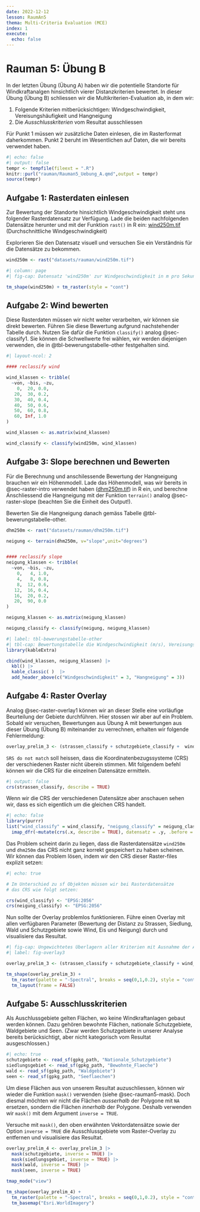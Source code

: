 ```yaml
---
date: 2022-12-12
lesson: RaumAn5
thema: Multi-Criteria Evaluation (MCE)
index: 1
execute: 
  echo: false
---
```


# Rauman 5: Übung B

In der letzten Übung (Übung A) haben wir die potentielle Standorte für Windkraftanalgen hinsichtlich vierer Distanzkriterien bewertet. In dieser Übung (Übung B) schliessen wir die Multikriterien-Evaluation ab, in dem wir:

1. Folgende Kriterien mitberücksichtigen: Windgeschwindigkeit, Vereisungshäufigkeit und Hangneigung
2. Die *Ausschlusskriterien* vom Resultat ausschliessen

Für Punkt 1 müssen wir zusätzliche Daten einlesen, die im Rasterformat daherkommen. Punkt 2 beruht im Wesentlichen auf Daten, die wir bereits verwendet haben.

```r
#| echo: false
#| output: false
tempr <- tempfile(fileext = ".R")
knitr::purl("rauman/Rauman5_Uebung_A.qmd",output = tempr)
source(tempr)
```

<!--
3. Je höher die Windgeschwindigkeit ist
4. Je geringer die Vereisungshäufigkeit ist
5. Je geringer die Hangneigung ist
-->

## Aufgabe 1: Rasterdaten einlesen

Zur Bewertung der Standorte hinsichtlich Windgeschwindigkeit steht uns folgender Rasterdatensatz zur Verfügung. Lade die beiden nachfolgenden Datensätze herunter und mit der Funktion `rast()` in R ein: [wind250m.tif](https://moodle.zhaw.ch/mod/resource/view.php?id=602297) (Durchschnittliche Windgeschwindigkeit)

Explorieren Sie den Datensatz visuell und versuchen Sie ein Verständnis für die Datensätze zu bekommen. 

```r
wind250m <- rast("datasets/rauman/wind250m.tif")
```

```r
#| column: page
#| fig-cap: Datensatz 'wind250m' zur Windgeschwindigkeit in m pro Sekunde

tm_shape(wind250m) + tm_raster(style = "cont") 
```

## Aufgabe 2: Wind bewerten

Diese Rasterdaten müssen wir nicht weiter verarbeiten, wir können sie direkt bewerten. Führen Sie diese Bewertung aufgrund nachstehender Tabelle durch. Nutzen Sie dafür die Funktion `classify()` analog @sec-classify1. Sie können die Schwellwerte frei wählen, wir werden diejenigen verwenden, die in @tbl-bewerungstabelle-other festgehalten sind.


```r
#| layout-ncol: 2

#### reclassify wind

wind_klassen <- tribble(
  ~von, ~bis, ~zu,
    0,  20, 0.0,
   20,  30, 0.2,
   30,  40, 0.4,
   40,  50, 0.6,
   50,  60, 0.8,
   60, Inf, 1.0
) 

wind_klassen <- as.matrix(wind_klassen)
```


```r
wind_classify <- classify(wind250m, wind_klassen)
```

## Aufgabe 3: Slope berechnen und Bewerten

Für die Berechnung und anschilessende Bewertung der Hangneigung brauchen wir ein Höhenmodell. Lade das Höhenmodell, was wir bereits in @sec-raster-intro verwendet haben ([dhm250m.tif](https://moodle.zhaw.ch/mod/resource/view.php?id=694260)) in R ein, und berechne Anschliessend die Hangneigung mit der Funktion `terrain()` analog @sec-raster-slope (beachten Sie die Einheit des Output!). 

Bewerten Sie die Hangneigung danach gemäss Tabelle @tbl-bewerungstabelle-other. 

```r
dhm250m <- rast("datasets/rauman/dhm250m.tif")

neigung <- terrain(dhm250m, v="slope",unit="degrees")


#### reclassify slope
neigung_klassen <- tribble(
  ~von, ~bis, ~zu,
    0,   4, 1.0,
    4,   8, 0.8,
    8,  12, 0.6,
   12,  16, 0.4,
   16,  20, 0.2,
   20,  90, 0.0
) 

neigung_klassen <- as.matrix(neigung_klassen)

neigung_classify <- classify(neigung, neigung_klassen)

```


<div class="mce-table">

```r
#| label: tbl-bewerungstabelle-other
#| tbl-cap: Bewertungstabelle die Windgeschwindigkeit (m/s), Vereisungshäufigkeit (Tage/Jahr) und Hangneigung (Grad)
library(kableExtra)

cbind(wind_klassen, neigung_klassen) |>
  kbl() |>
  kable_classic( )  |>
  add_header_above(c("Windgeschwindigkeit" = 3, "Hangneigung" = 3))
```

</div>

## Aufgabe 4: Raster Overlay {#sec-raster-overlay2}

Analog @sec-raster-overlay1 können wir an dieser Stelle eine vorläufige Beurteilung der Gebiete durchführen. Hier stossen wir aber auf ein Problem. Sobald wir versuchen, Bewertungen aus Übung A mit bewertungen aus dieser Übung (Übung B) miteinander zu verrechnen, erhalten wir folgende Fehlermeldung:

```r
overlay_prelim_3 <- (strassen_classify + schutzgebiete_classify +  wind_classify + neigung_classify)/4
```

`SRS do not match` soll heissen, dass die Koordinatenbezugssysteme (CRS) der verschiedenen Raster nicht überein stimmen. Mit folgendem befehl können wir die CRS für die einzelnen Datensätze ermitteln.


```r
#| output: false
crs(strassen_classify, describe = TRUE)
```

Wenn wir die CRS der verschiedenen Datensätze aber anschauen sehen wir, dass es sich eigentlich um die gleichen CRS handelt. 
```r
#| echo: false
library(purrr)
list("wind_classify" = wind_classify, "neigung_classify" = neigung_classify) |>
  imap_dfr(~mutate(crs(.x, describe = TRUE), datensatz = .y, .before = 1))
```


Das Problem scheint darin zu liegen, dass die Rasterdatensätze `wind250m` und `dhm250m` das CRS nicht ganz korrekt gespeichert zu haben scheinen. Wir können das Problem lösen, indem wir den CRS dieser Raster-files explizit setzen:


```r
#| echo: true

# Im Unterschied zu sf Objekten müssen wir bei Rasterdatensätze
# das CRS wie folgt setzen:

crs(wind_classify) <- "EPSG:2056"
crs(neigung_classify) <- "EPSG:2056"

```

Nun sollte der Overlay problemlos funktionieren. Führe einen Overlay mit allen verfügbaren Parameter (Bewertung der Distanz zu Strassen, Siedlung, Wald und Schutzgebiete sowie Wind, Eis und Neigung) durch und visualisiere das Resultat.

```r
#| fig-cap: Ungewichtetes Überlagern aller Kriterien mit Ausnahme der Ausschlussgebiete
#| label: fig-overlay3

overlay_prelim_3 <- (strassen_classify + schutzgebiete_classify + wind_classify + neigung_classify)/4

tm_shape(overlay_prelim_3) + 
  tm_raster(palette = "-Spectral", breaks = seq(0,1,0.2), style = "cont", title = "Eignung") +
  tm_layout(frame = FALSE)
```

## Aufgabe 5: Ausschlusskriterien 

Als Auschlussgebiete gelten Flächen, wo keine Windkraftanlagen gebaut werden können. Dazu gehören bewohnte Flächen, nationale Schutzgebiete, Waldgebiete und Seen. (Zwar werden Schutzgebiete in unserer Analyse bereits berücksichtigt, aber nicht kategorisch vom Resultat ausgeschlossen.)

```r
#| echo: true
schutzgebiete <- read_sf(gpkg_path, "Nationale_Schutzgebiete")
siedlungsgebiet <- read_sf(gpkg_path, "Bewohnte_Flaeche")
wald <- read_sf(gpkg_path, "Waldgebiete")
seen <- read_sf(gpkg_path, "Seeflaechen")
```


Um diese Flächen aus von unserem Resultat auzuschliessen, können wir wieder die Funktion `mask()` verwenden (siehe @sec-rauman5-mask). Doch diesmal möchten wir nicht die Flächen *ausserhalb* der Polygone mit `NA` ersetzen, sondern die Flächen *innerhalb* der Polygone. Deshalb verwenden wir `mask()` mit dem Argument `inverse = TRUE`.

Versuche mit `mask()`, den oben erwähnten Vektordatensätze sowie der Option `inverse = TRUE` die Ausschlussgebiete vom Raster-Overlay zu entfernen und visualisiere das Resultat.
```r
overlay_prelim_4 <- overlay_prelim_3 |>
  mask(schutzgebiete, inverse = TRUE) |>
  mask(siedlungsgebiet, inverse = TRUE) |>
  mask(wald, inverse = TRUE) |>
  mask(seen, inverse = TRUE)

tmap_mode("view")

tm_shape(overlay_prelim_4) +
  tm_raster(palette = "-Spectral", breaks = seq(0,1,0.2), style = "cont",alpha = 0.6) +
  tm_basemap("Esri.WorldImagery")
```


